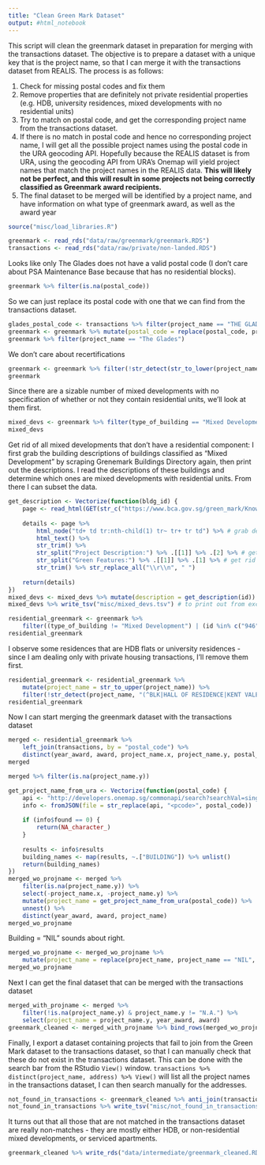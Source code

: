 ```yaml
---
title: "Clean Green Mark Dataset"
output: #html_notebook
---
```


This script will clean the greenmark dataset in preparation for merging with the transactions dataset. The objective is to prepare a dataset with a unique key that is the project name, so that I can merge it with the transactions dataset from REALIS. The process is as follows: 

1. Check for missing postal codes and fix them
1. Remove properties that are definitely not private residential properties (e.g. HDB, university residences, mixed developments with no residential units)
1. Try to match on postal code, and get the corresponding project name from the transactions dataset.
1. If there is no match in postal code and hence no corresponding project name, I will get all the possible project names using the postal code in the URA geocoding API. Hopefully because the REALIS dataset is from URA, using the geocoding API from URA's Onemap will yield project names that match the project names in the REALIS data. **This will likely not be perfect, and this will result in some projects not being correctly classified as Greenmark award recipients.**
1. The final dataset to be merged will be identified by a project name, and have information on what type of greenmark award, as well as the award year


```r
source("misc/load_libraries.R")
```

```r
greenmark <- read_rds("data/raw/greenmark/greenmark.RDS")
transactions <- read_rds("data/raw/private/non-landed.RDS")
```

Looks like only The Glades does not have a valid postal code (I don't care about PSA Maintenance Base because that has no residential blocks).

```r
greenmark %>% filter(is.na(postal_code))
```

So we can just replace its postal code with one that we can find from the transactions dataset.

```r
glades_postal_code <- transactions %>% filter(project_name == "THE GLADES") %>% .$postal_code %>% .[1]
greenmark <- greenmark %>% mutate(postal_code = replace(postal_code, project_name == "The Glades", glades_postal_code))
greenmark %>% filter(project_name == "The Glades")
```

We don't care about recertifications

```r
greenmark <- greenmark %>% filter(!str_detect(str_to_lower(project_name), "certification"))
greenmark
```

Since there are a sizable number of mixed developments with no specification of whether or not they contain residential units, we'll look at them first.

```r
mixed_devs <- greenmark %>% filter(type_of_building == "Mixed Development")
mixed_devs
```

Get rid of all mixed developments that don't have a residential component: I first grab the building descriptions of buildings classified as "Mixed Development" by scraping Grenemark Buildings Directory again, then print out the descriptions. I read the descriptions of these buildings and determine which ones are mixed developments with residential units. From there I can subset the data.

```r
get_description <- Vectorize(function(bldg_id) {
    page <- read_html(GET(str_c("https://www.bca.gov.sg/green_mark/KnowledgeResources/BuildingDirectoryDetail.aspx?id=", bldg_id)))
    
    details <- page %>% 
        html_node("td+ td tr:nth-child(1) tr~ tr+ tr td") %>% # grab details section
        html_text() %>% 
        str_trim() %>% 
        str_split("Project Description:") %>% .[[1]] %>% .[2] %>% # get rid of preceding details
        str_split("Green Features:") %>% .[[1]] %>% .[1] %>% # get rid of green features section
        str_trim() %>% str_replace_all("\\r\\n", " ")
    
    return(details)
})
mixed_devs <- mixed_devs %>% mutate(description = get_description(id))
mixed_devs %>% write_tsv("misc/mixed_devs.tsv") # to print out from excel
```

```r
residential_greenmark <- greenmark %>% 
    filter((type_of_building != "Mixed Development") | (id %in% c("946", "669", "1606", "1639", "1140", "1141", "650", "907")))
residential_greenmark
```

I observe some residences that are HDB flats or university residences - since I am dealing only with private housing transactions, I'll remove them first.

```r
residential_greenmark <- residential_greenmark %>% 
    mutate(project_name = str_to_upper(project_name)) %>% 
    filter(!str_detect(project_name, "(^BLK|HALL OF RESIDENCE|KENT VALE|FACULTY HOUSING|UNIVERSITY)"))
residential_greenmark
```


Now I can start merging the greenmark dataset with the transactions dataset

```r
merged <- residential_greenmark %>% 
    left_join(transactions, by = "postal_code") %>% 
    distinct(year_award, award, project_name.x, project_name.y, postal_code)
merged
```


```r
merged %>% filter(is.na(project_name.y))
```

```r
get_project_name_from_ura <- Vectorize(function(postal_code) {
    api <- "http://developers.onemap.sg/commonapi/search?searchVal=singapore+<pcode>&returnGeom=Y&getAddrDetails=Y&pageNum=1"
    info <- fromJSON(file = str_replace(api, "<pcode>", postal_code))
    
    if (info$found == 0) {
        return(NA_character_)
    }
    
    results <- info$results
    building_names <- map(results, ~.["BUILDING"]) %>% unlist()
    return(building_names)
})
merged_wo_projname <- merged %>% 
    filter(is.na(project_name.y)) %>%
    select(-project_name.x, -project_name.y) %>% 
    mutate(project_name = get_project_name_from_ura(postal_code)) %>% 
    unnest() %>% 
    distinct(year_award, award, project_name)
merged_wo_projname
```

Building = "NIL" sounds about right.

```r
merged_wo_projname <- merged_wo_projname %>% 
    mutate(project_name = replace(project_name, project_name == "NIL", "16 LAKESHORE VIEW"))
merged_wo_projname
```

Next I can get the final dataset that can be merged with the transactions dataset

```r
merged_with_projname <- merged %>% 
    filter(!is.na(project_name.y) & project_name.y != "N.A.") %>% 
    select(project_name = project_name.y, year_award, award)
greenmark_cleaned <- merged_with_projname %>% bind_rows(merged_wo_projname)
```

Finally, I export a dataset containing projects that fail to join from the Green Mark dataset to the transactions dataset, so that I can manually check that these do not exist in the transactions dataset. This can be done with the search bar from the RStudio `View()` window. `transactions %>% distinct(project_name, address) %>% View()` will list all the project names in the transactions dataset, I can then search manually for the addresses.

```r
not_found_in_transactions <- greenmark_cleaned %>% anti_join(transactions, by = "project_name")
not_found_in_transactions %>% write_tsv("misc/not_found_in_transactions.tsv")
```

It turns out that all those that are not matched in the transactions dataset are really non-matches - they are mostly either HDB, or non-residential mixed developments, or serviced apartments.

```r
greenmark_cleaned %>% write_rds("data/intermediate/greenmark_cleaned.RDS")
```




